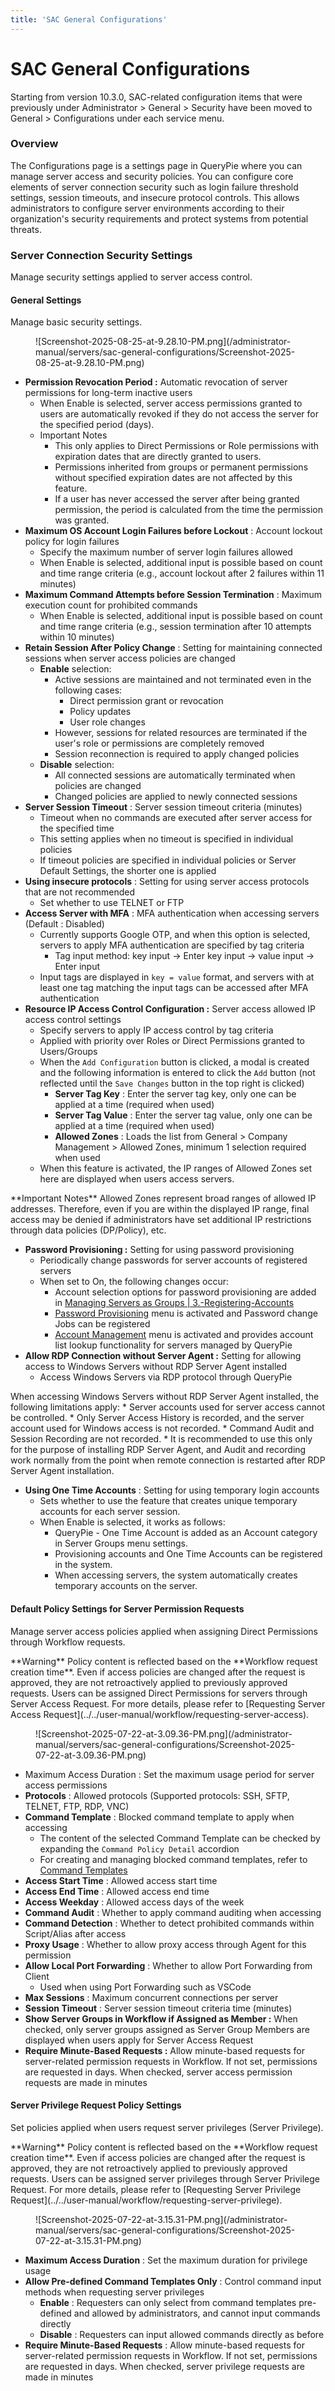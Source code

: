 ```yaml
---
title: 'SAC General Configurations'
---
```



# SAC General Configurations

<Callout type="info">
Starting from version 10.3.0, SAC-related configuration items that were previously under Administrator &gt; General &gt; Security have been moved to General &gt; Configurations under each service menu.
</Callout>

### Overview

The Configurations page is a settings page in QueryPie where you can manage server access and security policies. You can configure core elements of server connection security such as login failure threshold settings, session timeouts, and insecure protocol controls. This allows administrators to configure server environments according to their organization's security requirements and protect systems from potential threats.

### Server Connection Security Settings

Manage security settings applied to server access control.

#### General Settings

Manage basic security settings.

<figure data-layout="center" data-align="center">
![Screenshot-2025-08-25-at-9.28.10-PM.png](/administrator-manual/servers/sac-general-configurations/Screenshot-2025-08-25-at-9.28.10-PM.png)
</figure>

*  **Permission Revocation Period :** Automatic revocation of server permissions for long-term inactive users
    * When Enable is selected, server access permissions granted to users are automatically revoked if they do not access the server for the specified period (days). 
    * Important Notes
        * This only applies to Direct Permissions or Role permissions with expiration dates that are directly granted to users.
        * Permissions inherited from groups or permanent permissions without specified expiration dates are not affected by this feature.
        * If a user has never accessed the server after being granted permission, the period is calculated from the time the permission was granted.
*  **Maximum OS Account Login Failures before Lockout** : Account lockout policy for login failures
    * Specify the maximum number of server login failures allowed
    * When Enable is selected, additional input is possible based on count and time range criteria (e.g., account lockout after 2 failures within 11 minutes)
*  **Maximum Command Attempts before Session Termination** : Maximum execution count for prohibited commands
    * When Enable is selected, additional input is possible based on count and time range criteria (e.g., session termination after 10 attempts within 10 minutes)
*  **Retain Session After Policy Change** : Setting for maintaining connected sessions when server access policies are changed
    *  **Enable**  selection:
        * Active sessions are maintained and not terminated even in the following cases:
            * Direct permission grant or revocation
            * Policy updates
            * User role changes
        * However, sessions for related resources are terminated if the user's role or permissions are completely removed
        * Session reconnection is required to apply changed policies
    *  **Disable**  selection:
        * All connected sessions are automatically terminated when policies are changed
        * Changed policies are applied to newly connected sessions
*  **Server Session Timeout**  : Server session timeout criteria (minutes)
    * Timeout when no commands are executed after server access for the specified time
    * This setting applies when no timeout is specified in individual policies
    * If timeout policies are specified in individual policies or Server Default Settings, the shorter one is applied
*  **Using insecure protocols** : Setting for using server access protocols that are not recommended
    * Set whether to use TELNET or FTP
*  **Access Server with MFA**  : MFA authentication when accessing servers (Default : Disabled)
    * Currently supports Google OTP, and when this option is selected, servers to apply MFA authentication are specified by tag criteria
        * Tag input method: key input → Enter key input → value input → Enter input
    * Input tags are displayed in `key = value` format, and servers with at least one tag matching the input tags can be accessed after MFA authentication
*  **Resource IP Access Control Configuration :** Server access allowed IP access control settings
    * Specify servers to apply IP access control by tag criteria
    * Applied with priority over Roles or Direct Permissions granted to Users/Groups
    * When the `Add Configuration` button is clicked, a modal is created and the following information is entered to click the `Add` button (not reflected until the `Save Changes` button in the top right is clicked)
        *  **Server Tag Key**  : Enter the server tag key, only one can be applied at a time (required when used)
        *  **Server Tag Value**  : Enter the server tag value, only one can be applied at a time (required when used)
        *  **Allowed Zones**  : Loads the list from General &gt; Company Management &gt; Allowed Zones, minimum 1 selection required when used
    * When this feature is activated, the IP ranges of Allowed Zones set here are displayed when users access servers.

<Callout type="info">
**Important Notes**
Allowed Zones represent broad ranges of allowed IP addresses. Therefore, even if you are within the displayed IP range, final access may be denied if administrators have set additional IP restrictions through data policies (DP/Policy), etc.
</Callout>

*  **Password Provisioning :** Setting for using password provisioning
    * Periodically change passwords for server accounts of registered servers
    * When set to On, the following changes occur:
        * Account selection options for password provisioning are added in [Managing Servers as Groups | 3.-Registering-Accounts](connection-management/server-groups/managing-servers-as-groups#3.-accounts-%eb%93%b1%eb%a1%9d%ed%95%98%ea%b8%b0)
        * [Password Provisioning](server-account-management/password-provisioning) menu is activated and Password change Jobs can be registered
        * [Account Management](server-account-management/account-management) menu is activated and provides account list lookup functionality for servers managed by QueryPie
*  **Allow RDP Connection without Server Agent :**  Setting for allowing access to Windows Servers without RDP Server Agent installed
    * Access Windows Servers via RDP protocol through QueryPie

<Callout type="important">
When accessing Windows Servers without RDP Server Agent installed, the following limitations apply:
* Server accounts used for server access cannot be controlled.
* Only Server Access History is recorded, and the server account used for Windows access is not recorded.
* Command Audit and Session Recording are not recorded.
* It is recommended to use this only for the purpose of installing RDP Server Agent, and Audit and recording work normally from the point when remote connection is restarted after RDP Server Agent installation.
</Callout>

*  **Using One Time Accounts**  : Setting for using temporary login accounts
    * Sets whether to use the feature that creates unique temporary accounts for each server session.
    * When Enable is selected, it works as follows:
        * QueryPie - One Time Account is added as an Account category in Server Groups menu settings.
        * Provisioning accounts and One Time Accounts can be registered in the system.
        * When accessing servers, the system automatically creates temporary accounts on the server.

#### Default Policy Settings for Server Permission Requests

Manage server access policies applied when assigning Direct Permissions through Workflow requests.

<Callout type="important">
**Warning**
Policy content is reflected based on the **Workflow request creation time**. Even if access policies are changed after the request is approved, they are not retroactively applied to previously approved requests.
</Callout>

<Callout type="info">
Users can be assigned Direct Permissions for servers through Server Access Request. For more details, please refer to [Requesting Server Access Request](../../user-manual/workflow/requesting-server-access).
</Callout>

<figure data-layout="center" data-align="center">
![Screenshot-2025-07-22-at-3.09.36-PM.png](/administrator-manual/servers/sac-general-configurations/Screenshot-2025-07-22-at-3.09.36-PM.png)
</figure>

* Maximum Access Duration : Set the maximum usage period for server access permissions
*  **Protocols**  : Allowed protocols (Supported protocols: SSH, SFTP, TELNET, FTP, RDP, VNC)
*  **Command Template**  : Blocked command template to apply when accessing
    * The content of the selected Command Template can be checked by expanding the `Command Policy Detail` accordion
    * For creating and managing blocked command templates, refer to [Command Templates](server-access-control/command-templates)
*  **Access Start Time**  : Allowed access start time
*  **Access End Time**  : Allowed access end time
*  **Access Weekday**  : Allowed access days of the week
*  **Command Audit**  : Whether to apply command auditing when accessing
*  **Command Detection**  : Whether to detect prohibited commands within Script/Alias after access
*  **Proxy Usage**  : Whether to allow proxy access through Agent for this permission
*  **Allow Local Port Forwarding**  : Whether to allow Port Forwarding from Client
    * Used when using Port Forwarding such as VSCode
*  **Max Sessions**  : Maximum concurrent connections per server
*  **Session Timeout** : Server session timeout criteria time (minutes)
*  **Show Server Groups in Workflow if Assigned as Member :**  When checked, only server groups assigned as Server Group Members are displayed when users apply for Server Access Request
*  **Require Minute-Based Requests :** Allow minute-based requests for server-related permission requests in Workflow. If not set, permissions are requested in days. When checked, server access permission requests are made in minutes

#### Server Privilege Request Policy Settings

Set policies applied when users request server privileges (Server Privilege).

<Callout type="important">
**Warning**
Policy content is reflected based on the **Workflow request creation time**. Even if access policies are changed after the request is approved, they are not retroactively applied to previously approved requests.
</Callout>

<Callout type="info">
Users can be assigned server privileges through Server Privilege Request. For more details, please refer to [Requesting Server Privilege Request](../../user-manual/workflow/requesting-server-privilege).
</Callout>

<figure data-layout="center" data-align="center">
![Screenshot-2025-07-22-at-3.15.31-PM.png](/administrator-manual/servers/sac-general-configurations/Screenshot-2025-07-22-at-3.15.31-PM.png)
</figure>

*  **Maximum Access Duration** : Set the maximum duration for privilege usage
*  **Allow Pre-defined Command Templates Only** : Control command input methods when requesting server privileges
    *  **Enable** : Requesters can only select from command templates pre-defined and allowed by administrators, and cannot input commands directly
    *  **Disable** : Requesters can input allowed commands directly as before
*  **Require Minute-Based Requests** : Allow minute-based requests for server-related permission requests in Workflow. If not set, permissions are requested in days. When checked, server privilege requests are made in minutes
